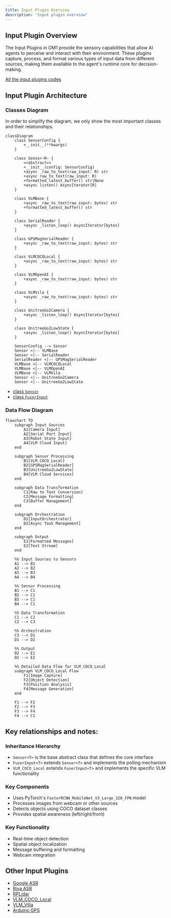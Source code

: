 ```yaml
---
title: Input Plugin Overview
description: "Input plugin overview"
---
```


## Input Plugin Overview

The Input Plugins in OM1 provide the sensory capabilities that allow AI agents to perceive and interact with their environment. These plugins capture, process, and format various types of input data from different sources, making them available to the agent's runtime core for decision-making.

[All the input plugins codes](https://github.com/OpenmindAGI/OM1/tree/main/src/inputs)

## Input Plugin Architecture

### Classes Diagram

In order to simplify the diagram, we only show the most important classes and their relationships.

```mermaid
classDiagram
    class SensorConfig {
        +__init__(**kwargs)
    }

    class Sensor~R~ {
        <<abstract>>
        +__init__(config: SensorConfig)
        +async _raw_to_text(raw_input: R) str
        +async raw_to_text(raw_input: R)
        +formatted_latest_buffer() str|None
        +async listen() AsyncIterator[R]
    }

    class VLMBase {
        +async _raw_to_text(raw_input: bytes) str
        +formatted_latest_buffer() str
    }

    class SerialReader {
        +async _listen_loop() AsyncIterator[bytes]
    }

    class GPSMagSerialReader {
        +async _raw_to_text(raw_input: bytes) str
    }

    class VLMCOCOLocal {
        +async _raw_to_text(raw_input: bytes) str
    }

    class VLMOpenAI {
        +async _raw_to_text(raw_input: bytes) str
    }

    class VLMVila {
        +async _raw_to_text(raw_input: bytes) str
    }

    class UnitreeGo2Camera {
        +async _listen_loop() AsyncIterator[bytes]
    }

    class UnitreeGo2LowState {
        +async _listen_loop() AsyncIterator[bytes]
    }

    SensorConfig --> Sensor
    Sensor <|-- VLMBase
    Sensor <|-- SerialReader
    SerialReader <|-- GPSMagSerialReader
    VLMBase <|-- VLMCOCOLocal
    VLMBase <|-- VLMOpenAI
    VLMBase <|-- VLMVila
    Sensor <|-- UnitreeGo2Camera
    Sensor <|-- UnitreeGo2LowState
```

- [class `Sensor`](https://github.com/OpenmindAGI/OM1/blob/8c73b76b54d1c379998be5f75a6b04e43e6a4701/src/inputs/base/__init__.py#L23)
- [class `FuserInput`](https://github.com/OpenmindAGI/OM1/blob/8c73b76b54d1c379998be5f75a6b04e43e6a4701/src/inputs/base/loop.py#L8)

### Data Flow Diagram

```mermaid
flowchart TD
    subgraph Input Sources
        A1[Camera Input]
        A2[Serial Port Input]
        A3[Robot State Input]
        A4[VLM Cloud Input]
    end

    subgraph Sensor Processing
        B1[VLM_COCO_Local]
        B2[GPSMagSerialReader]
        B3[UnitreeGo2LowState]
        B4[VLM Cloud Services]
    end

    subgraph Data Transformation
        C1[Raw to Text Conversion]
        C2[Message Formatting]
        C3[Buffer Management]
    end

    subgraph Orchestration
        D1[InputOrchestrator]
        D2[Async Task Management]
    end

    subgraph Output
        E1[Formatted Messages]
        E2[Text Stream]
    end

    %% Input Sources to Sensors
    A1 --> B1
    A2 --> B2
    A3 --> B3
    A4 --> B4

    %% Sensor Processing
    B1 --> C1
    B2 --> C1
    B3 --> C1
    B4 --> C1

    %% Data Transformation
    C1 --> C2
    C2 --> C3

    %% Orchestration
    C3 --> D1
    D1 --> D2

    %% Output
    D2 --> E1
    D2 --> E2

    %% Detailed Data Flow for VLM_COCO_Local
    subgraph VLM_COCO_Local Flow
        F1[Image Capture]
        F2[Object Detection]
        F3[Position Analysis]
        F4[Message Generation]
    end

    F1 --> F2
    F2 --> F3
    F3 --> F4
    F4 --> C1
```
## Key relationships and notes:

### Inheritance Hierarchy

- `Sensor<T>` is the base abstract class that defines the core interface
- `FuserInput<T>` extends `Sensor<T>` and implements the polling mechanism
- `VLM_COCO_Local` extends `FuserInput<T>` and implements the specific VLM functionality

### Key Components

- Uses PyTorch's `FasterRCNN_MobileNet_V3_Large_320_FPN` model
- Processes images from webcam or other sources
- Detects objects using COCO dataset classes
- Provides spatial awareness (left/right/front)

### Key Functionality

- Real-time object detection
- Spatial object localization
- Message buffering and formatting
- Webcam integration

## Other Input Plugins

- [Google ASR](https://github.com/OpenmindAGI/OM1/blob/main/src/inputs/plugins/google_asr.py)
- [Riva ASR](https://github.com/OpenmindAGI/OM1/blob/main/src/inputs/plugins/riva_asr.py)
- [RPLidar](https://github.com/OpenmindAGI/OM1/blob/main/src/inputs/plugins/rplidar.py)
- [VLM_COCO_Local](https://github.com/OpenmindAGI/OM1/blob/main/src/inputs/plugins/vlm_coco_local.py)
- [VLM_Villa](https://github.com/OpenmindAGI/OM1/blob/main/src/inputs/plugins/vlm_vila.py)
- [Arduino GPS](https://github.com/OpenmindAGI/OM1/blob/main/src/inputs/plugins/gps_mag_serial_reader.py)